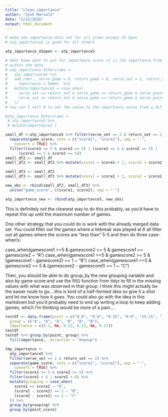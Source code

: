 ```yaml
---
title: "clean_importance"
author: "Josh Marvald"
date: "5/22/2020"
output: html_document
---
```



```r
# make new importance data set for all slams except US Open
# atp_importance5 is good for all others

atp_importance_USopen <- atp_importance5

# dont know what to put for importance since it is the importance from another row 
# within the data
# atp_importance_Otherslams <-
#   atp_importance5 %>%
#   add_row(., serve_game = 6, return_game = 6, serve_set = 2, return_set = 6, serve_point = 0, return_point = 0, 
#     importance = hmmm)  %>%
#   mutate(importance2 = case_when(
#     serve_set == return_set & serve_game == return_game & serve_point == return_point ~  ,
#     serve_set == return_set & serve_game == return_game & serve_point == return_point + 1 ~
#   ))
# how can I tell R to set the value to the importance value from a different row?

#atp_importance_Otherslams <-
 # atp_importance5 %>%
 # mutate(importance2 )

small_df <-atp_importance5 %>% filter(serve_set == 2 & return_set == 2) %>%
  separate(game_score, into = c("score1", "score2"), sep = "-",
    convert = TRUE) %>%
  filter((score1 == 5 & score2 == 6) | (score1 == 6 & score2 == 5) |
      (score1 == 5 & score2 == 5))
small_df2 <- small_df
small_df2 <- small_df2 %>% mutate(score1 = score1 + 1, score2 = score2 + 1)

small_df3 <- small_df2
small_df3 <- small_df3 %>% mutate(score1 = score1 + 1, score2 = score2 + 1)

new_obs <- rbind(small_df2, small_df3) %>%
  unite("game_score", c(score1, score2), sep = "-")

atp_importance_new <- rbind(atp_importance5, new_obs)
```

This is definitely not the cleanest way to do this probably, as you'd have to repeat this up until the maximum number of games.

One other strategy that you could do is work with the already merged data set. You could filter out the games where a tiebreak was played at 6 all filter out all games where the scores are "less than" 5-5 and then do three case-when's:

case_when(gamescore1 >=5 & gamescore2 >= 5 & gamescore1 == gamescore2 ~ "A")
case_when(gamescore1 >=5 & gamescore2 >= 5 & (gamescore1 - gamescore2) == 1 ~ "B")
case_when(gamescore1 >=5 & gamescore2 >= 5 & (gamescore2 - gamescore1) == 1 ~ "C")

Then, you should be able to do group_by the new grouping variable and also by game score and use the fill() function from tidyr to fill in the missing values with what was observed in that group. I think this might actually be the easier route to go....this is kind of a half-formed idea so give it a shot and let me know how it goes. You could also go with the idea in this markdown but you'd probably need to end up writing a loop to keep adding games, which I'm thinking would be more of a pain....

```r
testdf <- data.frame(point = c("0-0", "0-0", "0-15", "0-0", "15-15", "15-15"),
  group = c("A", "A", "A", "B", "B", "B"), 
  importance = c(0.1, NA, 0.12, 0.13, NA, 0.17))
testdf
testdf %>% group_by(point, group) %>%
  fill(importance, .direction = "downup")

```


```r
tmp_importance <-
  atp_importance5 %>%
  filter(serve_set == 2 & return_set == 2) %>%
  separate(game_score, into = c("score1", "score2"), sep = "-",
    convert = TRUE) %>%
  filter(score1 >= 5 & score2 >= 5) %>%
  filter(score1 < 6 | score2 < 6) %>%
  mutate(grouping = case_when(
    score1 == score2 ~ "A",
    (score1 - score2) == 1 ~ "B",
    (score2 - score1) == 1 ~ "C"
  )) %>%
  group_by(grouping) %>%
  group_by(point_score)

  
```



